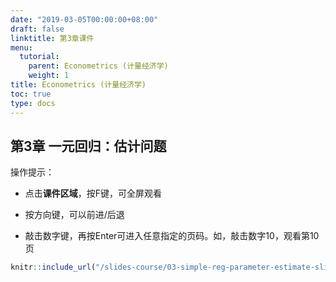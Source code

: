 ```yaml
---
date: "2019-03-05T00:00:00+08:00"
draft: false
linktitle: 第3章课件
menu:
  tutorial:
    parent: Econometrics (计量经济学)
    weight: 1
title: Econometrics (计量经济学)
toc: true
type: docs
---
```


## 第3章 一元回归：估计问题

操作提示：

- 点击**课件区域**，按F键，可全屏观看

- 按方向键，可以前进/后退

- 敲击数字键，再按Enter可进入任意指定的页码。如，敲击数字10，观看第10页

```r
knitr::include_url("/slides-course/03-simple-reg-parameter-estimate-slide.html")
```

